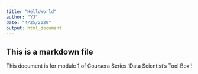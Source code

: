 ```yaml
---
title: "HelloWorld"
author: "YJ"
date: "4/25/2020"
output: html_document
---
```

## This is a markdown file

This document is for module 1 of Coursera Series 'Data Scientist's Tool Box'!